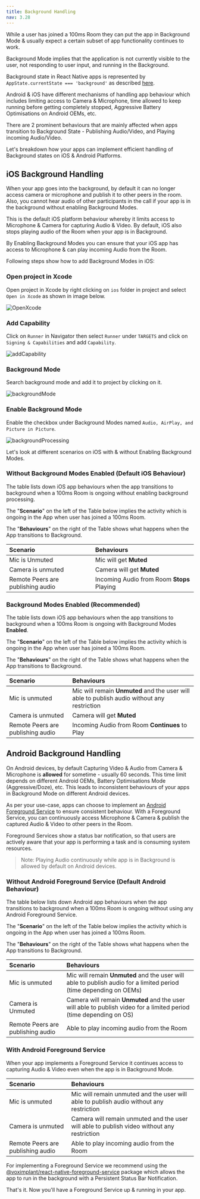 ```yaml
---
title: Background Handling
nav: 3.28
---
```


While a user has joined a 100ms Room they can put the app in Background Mode & usually expect a certain subset of app functionality continues to work. 

Background Mode implies that the application is not currently visible to the user, not responding to user input, and running in the Background. 

Background state in React Native apps is represented by `AppState.currentState === 'background'` as described [here](https://reactnative.dev/docs/appstate#app-states).

Android & iOS have different mechanisms of handling app behaviour which includes limiting access to Camera & Microphone, time allowed to keep running before getting  completely stopped, Aggressive Battery Optimisations on Android OEMs, etc.

There are 2 prominent behaviours that are mainly affected when apps transition to Background State - Publishing Audio/Video, and Playing incoming Audio/Video.

Let's breakdown how your apps can implement efficient handling of Background states on iOS & Android Platforms.

## iOS Background Handling

When your app goes into the background, by default it can no longer access camera or microphone and publish it to other peers in the room. Also, you cannot hear audio of other participants in the call if your app is in the background without enabling Background Modes.

This is the default iOS platform behaviour whereby it limits access to Microphone & Camera for capturing Audio & Video. By default, iOS also stops playing audio of the Room when your app is in Background.

By Enabling Background Modes you can ensure that your iOS app has access to Microphone & can play incoming Audio from the Room.

Following steps show how to add Background Modes in iOS:

<div className="steps-container">

### Open project in Xcode

Open project in Xcode by right clicking on `ios` folder in project and select `Open in Xcode` as shown in image below.

![OpenXcode](/docs/v2/flutter-background-service-1.png)

### Add Capability

Click on `Runner` in Navigator then select `Runner` under `TARGETS` and click on `Signing & Capabilities` and add `Capability`.

![addCapability](/docs/v2/flutter-background-service-2.png)

### Background Mode

Search background mode and add it to project by clicking on it.

![backgroundMode](/docs/v2/flutter-background-service-3.png)

### Enable Background Mode

Enable the checkbox under Background Modes named `Audio, AirPlay, and Picture in Picture`.

![backgroundProcessing](/docs/v2/flutter-background-service-4.png)

</div>

Let's look at different scenarios on iOS with & without Enabling Background Modes. 

### Without Background Modes Enabled (Default iOS Behaviour)
The table lists down iOS app behaviours when the app transitions to background when a 100ms Room is ongoing without enabling background processing.

The "**Scenario**" on the left of the Table below implies the activity which is ongoing in the App when user has joined a 100ms Room.

The "**Behaviours**" on the right of the Table shows what happens when the App transitions to Background.

| **Scenario**   | **Behaviours** |
| :------------- | :----------------------------------------------------- |
| Mic is Unmuted | Mic will get **Muted** |
| Camera is unmuted | Camera will get **Muted** |
| Remote Peers are publishing audio | Incoming Audio from Room **Stops** Playing |

### Background Modes Enabled (Recommended)

The table lists down iOS app behaviours when the app transitions to background when a 100ms Room is ongoing with Background Modes **Enabled**.

The "**Scenario**" on the left of the Table below implies the activity which is ongoing in the App when user has joined a 100ms Room.

The "**Behaviours**" on the right of the Table shows what happens when the App transitions to Background.

| **Scenario**   | **Behaviours**                                 |
| :------------- | :----------------------------------------------------- |
| Mic is unmuted |Mic will remain **Unmuted** and the user will able to publish audio without any restriction  |
| Camera is unmuted | Camera will get **Muted** |
| Remote Peers are publishing audio | Incoming Audio from Room **Continues** to Play |


## Android Background Handling

On Android devices, by default Capturing Video & Audio from Camera & Microphone is **allowed** for sometime - usually 60 seconds. This time limit depends on different Android OEMs, Battery Optimisations Mode (Aggressive/Doze), etc. This leads to inconsistent behaviours of your apps in Background Mode on different Android devices.

As per your use-case, apps can choose to implement an [Android Foreground Service](https://developer.android.com/guide/components/foreground-services) to ensure consistent behaviour. With a Foreground Service, you can continuously access Microphone & Camera & publish the captured Audio & Video to other peers in the Room. 

Foreground Services show a status bar notification, so that users are actively aware that your app is performing a task and is consuming system resources.


> Note: Playing Audio continuously while app is in Background is allowed by default on Android devices.

### Without Android Foreground Service (Default Android Behaviour)

The table below lists down Android app behaviours when the app transitions to background when a 100ms Room is ongoing without using any Android Foreground Service.

The "**Scenario**" on the left of the Table below implies the activity which is ongoing in the App when user has joined a 100ms Room.

The "**Behaviours**" on the right of the Table shows what happens when the App transitions to Background.


| **Scenario**   | **Behaviours**                                 |
| :------------- | :----------------------------------------------------- |
| Mic is unmuted | Mic will remain **Unmuted** and the user will able to publish audio for a limited period (time depending on OEMs) |
| Camera is Unmuted | Camera will remain **Unmuted** and the user will able to publish video for a limited period (time depending on OS)  |
| Remote Peers are publishing audio | Able to play incoming audio from the Room |

### With Android Foreground Service

When your app implements a Foreground Service it continues access to capturing Audio & Video even when the app is in Background Mode.

| **Scenario**   | **Behaviours**                                 |
| :------------- | :----------------------------------------------------- |
| Mic is unmuted | Mic will remain unmuted and the user will able to publish audio without any restriction |
| Camera is unmuted | Camera will remain unmuted and the user will able to publish video without any restriction |
| Remote Peers are publishing audio | Able to play incoming audio from the Room |



For implementing a Foreground Service we recommend using the [@voximplant/react-native-foreground-service](https://www.npmjs.com/package/@voximplant/react-native-foreground-service) package which allows the app to run in the background with a Persistent Status Bar Notification.

That's it. Now you'll have a Foreground Service up & running in your app.
